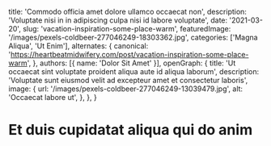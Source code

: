   title: 'Commodo officia amet dolore ullamco occaecat non',
  description: 'Voluptate nisi in in adipiscing culpa nisi id labore voluptate',
  date: '2021-03-20',
  slug: 'vacation-inspiration-some-place-warm',
  featuredImage: '/images/pexels-coldbeer-277046249-18303362.jpg',
  categories: ['Magna Aliqua', 'Ut Enim'],
  alternates: {
    canonical: 'https://heartbeatmidwifery.com/post/vacation-inspiration-some-place-warm',
  },
  authors: [{ name: 'Dolor Sit Amet' }],
  openGraph: {
    title: 'Ut occaecat sint voluptate proident aliqua aute id aliqua laborum',
    description: 'Voluptate sunt eiusmod velit ad excepteur amet et consectetur laboris',
    image: {
      url: '/images/pexels-coldbeer-277046249-13039479.jpg',
      alt: 'Occaecat labore ut',
    },
  },
}


# Et duis cupidatat aliqua qui do anim

<Gallery>
  <GalleryItem
    src="/images/pexels-fotofyn-634613.jpg"
    size="large"
  />
  <GalleryItem
    src="/images/pexels-dibert-635499.jpg"
    size="large"
  />
  <GalleryItem
    src="/images/pexels-brett-sayles-1069722.jpg"
    size="large"
  />
  <GalleryItem
    src="/images/pexels-mibernaa-28560407.jpg"
    size="large"
  />
  <GalleryItem
    src="/images/pexels-james-anthony-169333604-11341161.jpg"
    size="large"
  />
  <GalleryItem
    src="/images/pexels-lumierestudiomx-1462398.jpg"
    size="large"
  />
  <GalleryItem
    src="/images/pexels-jvdm-1559388.jpg"
    size="large"
  />
  <GalleryItem
    src="/images/pexels-mographe-10942941.jpg"
    size="large"
  />
  <GalleryItem
    src="/images/pexels-memo-18407890.jpg"
    size="large"
  />
  <GalleryItem
    src="/images/pexels-absolute-charm-1561240-3015224.jpg"
    size="large"
  />
  <GalleryItem
    src="/images/pexels-hazardos-11336249.jpg"
    size="large"
  />
</Gallery>

